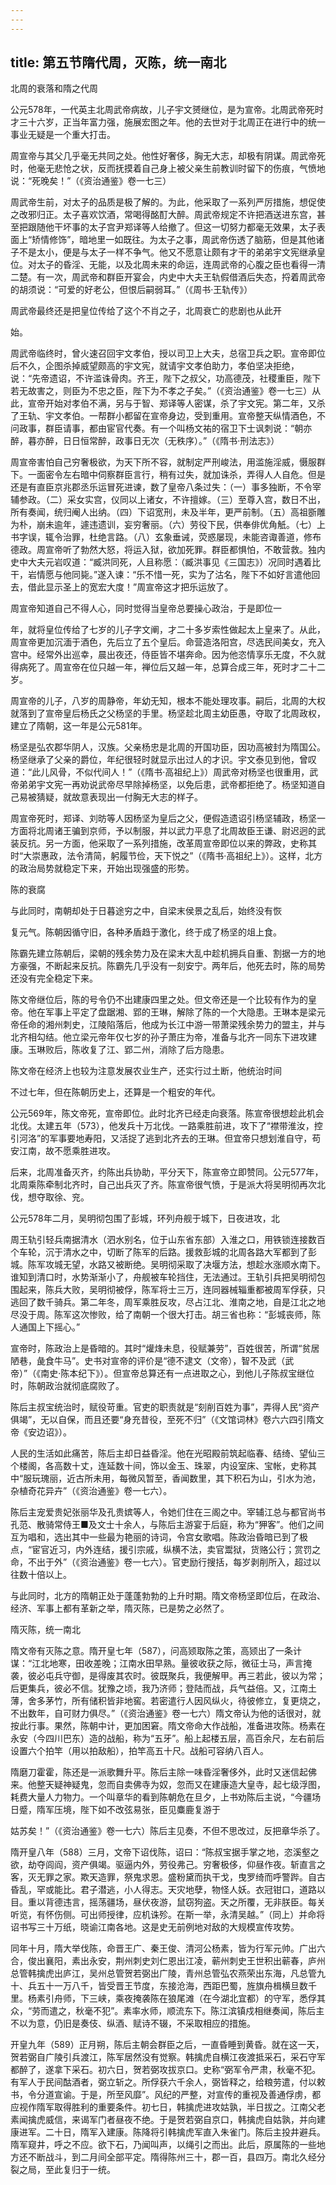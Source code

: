```yaml
---
---
---
```

title: 第五节隋代周，灭陈，统一南北
---



北周的衰落和隋之代周

公元578年，一代英主北周武帝病故，儿子宇文赟继位，是为宣帝。北周武帝死时才三十六岁，正当年富力强，施展宏图之年。他的去世对于北周正在进行中的统一事业无疑是一个重大打击。

周宣帝与其父几乎毫无共同之处。他性好奢侈，胸无大志，却极有阴谋。周武帝死时，他毫无悲怆之状，反而抚摸着自己身上被父亲生前教训时留下的伤痕，气愤地说：“死晚矣！”（《资治通鉴》卷一七三）

周武帝生前，对太子的品质是极了解的。为此，他采取了一系列严厉措施，想促使之改邪归正。太子喜欢饮酒，常喝得酩酊大醉。周武帝规定不许把酒送进东宫，甚至把跟随他干坏事的太子宫尹郑译等人给撤了。但这一切努力都毫无效果，太子表面上“矫情修饰”，暗地里一如既往。为太子之事，周武帝伤透了脑筋，但是其他诸子不是太小，便是与太子一样不争气。他又不愿意让颇有才干的弟弟宇文宪继承皇位。对太子的昏淫、无能，以及北周未来的命运，连周武帝的心腹之臣也看得一清二楚。有一次，周武帝和群臣开宴会，内史中大夫王轨假借酒后失态，捋着周武帝的胡须说：“可爱的好老公，但恨后嗣弱耳。”（《周书·王轨传》）

周武帝最终还是把皇位传给了这个不肖之子，北周衰亡的悲剧也从此开

始。

周武帝临终时，曾火速召回宇文孝伯，授以司卫上大夫，总宿卫兵之职。宣帝即位后不久，企图杀掉威望颇高的宇文宪，就请宇文孝伯助力，孝伯坚决拒绝，说：“先帝遗诏，不许滥诛骨肉。齐王，陛下之叔父，功高德茂，社稷重臣，陛下若无故害之，则臣为不忠之臣，陛下为不孝之子矣。”（《资治通鉴》卷一七三）从此，宣帝开始对孝伯不满，另与于智、郑译等人密谋，杀了宇文宪。第二年，又杀了王轨、宇文孝伯。一帮群小都留在宣帝身边，受到重用。宣帝整天纵情酒色，不问政事，群臣请事，都由宦官代奏。有一个叫杨文祐的宿卫下士讽刺说：“朝亦醉，暮亦醉，日日恒常醉，政事日无次（无秩序）。”（《隋书·刑法志》）

周宣帝害怕自己穷奢极欲，为天下所不容，就制定严刑峻法，用滥施淫威，慑服群下。一面密令左右暗中伺察群臣言行，稍有过失，就加诛杀，弄得人人自危。但是还是有直臣京兆郡丞乐运冒死进谏，数了皇帝八条过失：（一）事多独断，不令宰辅参政。（二）采女实宫，仪同以上诸女，不许擅嫁。（三）至尊入宫，数日不出，所有奏闻，统归阉人出纳。（四）下诏宽刑，未及半年，更严前制。（五）高祖斵雕为朴，崩未逾年，遽违遗训，妄穷奢丽。（六）劳役下民，供奉俳优角觗。（七）上书字误，辄令治罪，杜绝言路。（八）玄象垂诫，荧惑屡现，未能咨诹善道，修布德政。周宣帝听了勃然大怒，将运入狱，欲加死罪。群臣都惧怕，不敢营救。独内史中大夫元岩叹道：“臧洪同死，人且称愿：（臧洪事见《三国志》）况同时遇着比干，岩情愿与他同毙。”遂入谏：“乐不惜一死，实为了沽名，陛下不如好言遣他回去，借此显示圣上的宽宏大度！”周宣帝这才把乐运放了。

周宣帝知道自己不得人心，同时觉得当皇帝总要操心政治，于是即位一

年，就将皇位传给了七岁的儿子字文阐，才二十多岁索性做起太上皇来了。从此，周宣帝更加沉湎于酒色，先后立了五个皇后。命营造洛阳宫，尽选民间美女，充入宫中。经常外出巡幸，晨出夜还，侍臣皆不堪奔命。因为他恣情享乐无度，不久就得病死了。周宣帝在位只越一年，禅位后又越一年，总算合成三年，死时才二十二岁。

周宣帝的儿子，八岁的周静帝，年幼无知，根本不能处理攻事。嗣后，北周的大权就落到了宣帝皇后杨氏之父杨坚的手里。杨坚趁北周主幼臣愚，夺取了北周政权，建立了隋朝，这一年是公元581年。

杨坚是弘农郡华阴人，汉族。父亲杨忠是北周的开国功臣，因功高被封为隋国公。杨坚继承了父亲的爵位，年纪很轻时就显示出过人的才识。宇文泰见到他，曾叹道：“此儿风骨，不似代间人！”（《隋书·高祖纪上》）周武帝对杨坚也很重用，武帝弟弟宇文宪一再劝说武帝尽早除掉杨坚，以免后患，武帝都拒绝了。杨坚知道自己易被猜疑，就故意表现出一付胸无大志的样子。

周宣帝死时，郑译、刘昉等人因杨坚为皇后之父，便假造遗诏引杨坚辅政，杨坚一方面将北周诸王骗到京师，予以制服，并以武力平息了北周故臣王谦、尉迟迥的武装反抗。另一方面，他采取了一系列措施，改革周宣帝即位以来的弊政，史称其时“大崇惠政，法令清简，躬履节俭，天下悦之”（《隋书·高祖纪上》）。这样，北方的政治局势就稳定下来，开始出现强盛的形势。

陈的衰腐

与此同时，南朝却处于日暮途穷之中，自梁末侯景之乱后，始终没有恢

复元气。陈朝因循守旧，各种矛盾趋于激化，终于成了杨坚的俎上食。

陈霸先建立陈朝后，梁朝的残余势力及在梁末大乱中趁机拥兵自重、割据一方的地方豪强，不断起来反抗。陈霸先几乎没有一刻安宁。两年后，他死去时，陈的局势还没有完全稳定下来。

陈文帝继位后，陈的号令仍不出建康四里之处。但文帝还是一个比较有作为的皇帝。他在军事上平定了盘踞湘、郢的王琳，解除了陈的一个大隐患。王琳本是梁元帝任命的湘州刺史，江陵陷落后，他成为长江中游一带萧梁残余势力的盟主，并与北齐相勾结。他立梁元帝年仅七岁的孙子萧庄为帝，准备与北齐一同东下进攻建康。玉琳败后，陈收复了江、郢二州，消除了后方隐患。

陈文帝在经济上也较为注意发展农业生产，还实行过土断，他统治时间

不过七年，但在陈朝历史上，还算是一个粗安的年代。

公元569年，陈文帝死，宣帝即位。此时北齐已经走向衰落。陈宣帝很想趁此机会北伐。太建五年（573），他发兵十万北伐。一路乘胜前进，攻下了“襟带淮汝，控引河洛”的军事要地寿阳，又活捉了逃到北齐去的王琳。但宜帝只想划淮自守，苟安江南，故不愿乘胜进攻。

后来，北周准备灭齐，约陈出兵协助，平分天下，陈宣帝立即赞同。公元577年，北周乘陈牵制北齐时，自己出兵灭了齐。陈宣帝很气愤，于是派大将吴明彻再次北伐，想夺取徐、兖。

公元578年二月，吴明彻包围了彭城，环列舟舰于城下，日夜进攻，北

周王轨引轻兵南据清水（泗水别名，位于山东省东部）入淮之口，用铁锁连接数百个车轮，沉于清水之中，切断了陈军的后路。援救彭城的北周各路大军都到了彭城。陈军攻城无望，水路又被断绝。吴明彻采取了决堰方法，想趁水涨顺水南下。谁知到清口时，水势渐渐小了，舟舰被车轮挡住，无法通过。王轨引兵把吴明彻包围起来，陈兵大败，吴明彻被俘，陈军将士三万，连同器械辎重都被周军俘获，只逃回了数千骑兵。第二年冬，周军乘胜反攻，尽占江北、淮南之地，自是江北之地尽没于周。陈军这次惨败，给了南朝一个很大打击。胡三省也称：“彭城丧师，陈人通国上下摇心。”

宣帝时，陈政治上是昏暗的。其时“爟烽未息，役赋兼劳”，百姓很苦，所谓“贫居陋巷，彘食牛马”。史书对宣帝的评价是“德不逮文（文帝），智不及武（武帝）”（《南史·陈本纪下》）。但宣帝总算还有一点进取之心，到他儿子陈叔宝继位时，陈朝政治就彻底腐败了。

陈后主叔宝统治时，赋役苛重。官吏的职责就是“刻削百姓为事”，弄得人民“资产俱竭”，无以自保，而且还要“身充昔役，至死不归”（《文馆词林》卷六六四引隋文帝《安边诏》）。

人民的生活如此痛苦，陈后主却日益昏淫。他在光昭殿前筑起临春、结绮、望仙三个楼阁，各高数十丈，连延数十间，饰以金玉、珠翠，内设室床、宝帐，史称其中“服玩瑰丽，近古所未用，每微风暂至，香闻数里，其下积石为山，引水为池，杂植奇花异卉”（《资治通鉴》卷一七六）。

陈后主宠爱贵妃张丽华及孔贵嫔等人，令她们住在三阁之中。宰辅江总与都官尚书孔范、散骑常侍王■及文士十余人，与陈后主游宴于后庭，称为“狎客”。他们之间互为唱和，选出其中一些最为艳丽的诗词，令宫女歌唱。陈政治昏暗已到了极点，“宦官近习，内外连结，援引宗戚，纵横不法，卖官鬻狱，货赂公行；赏罚之命，不出于外”（《资治通鉴》卷一七六）。官吏励行搜括，每岁剥削所入，超过以往数十倍以上。

与此同时，北方的隋朝正处于蓬蓬勃勃的上升时期。隋文帝杨坚即位后，在政治、经济、军事上都有革新之举，隋灭陈，已是势之必然了。

隋灭陈，统一南北

隋文帝有灭陈之意。隋开皇七年（587），问高颎取陈之策，高颎出了一条计谋：“江北地寒，田收差晚；江南水田早熟。量彼收获之际，微征士马，声言掩袭，彼必屯兵守御，是得废其农时。彼既聚兵，我便解甲。再三若此，彼以为常；后更集兵，彼必不信。犹豫之顷，我乃济师；登陆而战，兵气益倍。又，江南土薄，舍多茅竹，所有储积皆非地窖。若密遣行人因风纵火，待彼修立，复更烧之，不出数年，自可财力俱尽。”（《资治通鉴》卷一七六）隋文帝认为他的话很对，就按此行事。果然，陈朝中计，更加困窘。隋文帝命大作战船，准备进攻陈。杨素在永安（今四川巴东）造的战船，称为“五牙”。船上起楼五层，高百余尺，左右前后设置六个拍竿（用以拍敌船），拍竿高五十尺。战船可容纳八百人。

隋磨刀霍霍，陈还是一派歌舞升平。陈后主除一味昏淫奢侈外，此时又迷信起佛来。他整天疑神疑鬼，忽而自卖佛寺为奴，忽而又在建康造大皇寺，起七级浮图，耗费大量人力物力。一个叫章华的看到陈朝危在旦夕，上书劝陈后主说，“今疆场日蹙，隋军压境，陛下如不改弦易张，臣见麋鹿复游于

姑苏矣！”（《资治通鉴》卷一七六）陈后主见奏，不但不思改过，反把章华杀了。

隋开皇八年（588）三月，文帝下诏伐陈，诏曰：“陈叔宝据手掌之地，恣溪壑之欲，劫夺闾阎，资产俱竭。驱逼内外，劳役弗己。穷奢极侈，仰昼作夜。斩直言之客，灭无罪之家。欺天造罪，祭鬼求恩。盛粉黛而执干戈，曳罗绮而呼警跸。自古昏乱，罕或能比。君子潜逃，小人得志。天灾地孽，物怪人妖。衣冠钳口，道路以目。重以背德违言，摇荡疆场，昼伏夜游，鼠窃狗盗。天之所覆，无非朕臣。每关听览，有怀伤侧。可出师授律，应机诛殄。在斯一举，永清吴越。”（同上）并命将诏书写三十万纸，晓谕江南各地。这是史无前例地对敌的大规模宣传攻势。

同年十月，隋大举伐陈，命晋王广、秦王俊、清河公杨素，皆为行军元帅。广出六合，俊出襄阳，素出永安，荆州刺史刘仁恩出江凌，蕲州刺史王世积出蕲春，庐州总管韩擒虎出庐江，吴州总管贺若弼出广陵，青州总管弘农燕荣出东海，凡总管九十、兵五十一万八千，皆受晋王节度，东接沧海，西距巴蜀，旌旗舟楫横旦数千里。杨素引舟师，下三峡，乘夜掩袭陈在狼尾滩（在今湖北宜都）的守军，悉俘其众，“劳而遣之，秋毫不犯”。素率水师，顺流东下。陈江滨镇戍相继奏闻，陈后主不以为意，仍旧是奏伎、纵酒、赋诗不辍，不采取相应的措施。

开皇九年（589）正月朔，陈后主朝会群臣之后，一直昏睡到黄昏。就在这一天，贺若弼自广陵引兵渡江，陈军居然没有觉察。韩擒虎自横江夜渡抵采石，采石守军都醉了，遂拿下采石。初六日，贺若弼攻拔京口。史称“弼军令严肃，秋毫不犯。有军人于民间酤酒者，弼立斩之。所俘获六千余人，弼皆释之，给粮劳遣，付以敕书，令分道宣谕。于是，所至风靡”。风纪的严整，对宣传的重视及善通俘虏，都应视作隋军取得胜利的重要条件。初七日，韩擒虎进攻姑孰，半日拔之。江南父老素闻擒虎威信，来谒军门者昼夜不绝。于是贺若弼自京口，韩擒虎自姑孰，并向建康进军。二十日，隋军入建康。陈降将引韩擒虎军直入朱雀门。陈后主投井避兵。隋军窥井，呼之不应。欲下石，乃闻叫声，以绳引之而出。此后，原属陈的一些地方还不断战斗，到二月间全部平定。隋得陈州三十，郡一百，县四万。南北久经分裂之局，至此复归于一统。